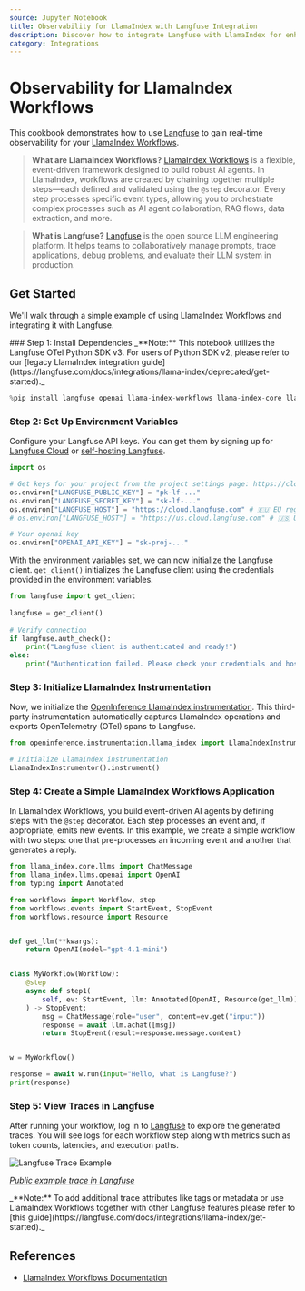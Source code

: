 ```yaml
---
source: Jupyter Notebook
title: Observability for LlamaIndex with Langfuse Integration
description: Discover how to integrate Langfuse with LlamaIndex for enhanced LLM application monitoring, debugging, and tracing. Improve your AI development workflow today.
category: Integrations
---
```


# Observability for LlamaIndex Workflows

This cookbook demonstrates how to use [Langfuse](https://langfuse.com) to gain real-time observability for your [LlamaIndex Workflows](https://docs.llamaindex.ai/en/stable/module_guides/workflow/).

> **What are LlamaIndex Workflows?** [LlamaIndex Workflows](https://docs.llamaindex.ai/en/stable/module_guides/workflow/) is a flexible, event-driven framework designed to build robust AI agents. In LlamaIndex, workflows are created by chaining together multiple steps—each defined and validated using the `@step` decorator. Every step processes specific event types, allowing you to orchestrate complex processes such as AI agent collaboration, RAG flows, data extraction, and more.

> **What is Langfuse?** [Langfuse](https://langfuse.com) is the open source LLM engineering platform. It helps teams to collaboratively manage prompts, trace applications, debug problems, and evaluate their LLM system in production.

## Get Started

We'll walk through a simple example of using LlamaIndex Workflows and integrating it with Langfuse.

<Steps>
### Step 1: Install Dependencies

<Callout type="info" emoji="⚠️">
_**Note:** This notebook utilizes the Langfuse OTel Python SDK v3. For users of Python SDK v2, please refer to our [legacy LlamaIndex integration guide](https://langfuse.com/docs/integrations/llama-index/deprecated/get-started)._
</Callout>


```python
%pip install langfuse openai llama-index-workflows llama-index-core llama-index-llms-openai openinference-instrumentation-llama_index llama-index-instrumentation
```

### Step 2: Set Up Environment Variables

Configure your Langfuse API keys. You can get them by signing up for [Langfuse Cloud](https://cloud.langfuse.com) or [self-hosting Langfuse](https://langfuse.com/self-hosting).


```python
import os

# Get keys for your project from the project settings page: https://cloud.langfuse.com
os.environ["LANGFUSE_PUBLIC_KEY"] = "pk-lf-..." 
os.environ["LANGFUSE_SECRET_KEY"] = "sk-lf-..." 
os.environ["LANGFUSE_HOST"] = "https://cloud.langfuse.com" # 🇪🇺 EU region
# os.environ["LANGFUSE_HOST"] = "https://us.cloud.langfuse.com" # 🇺🇸 US region

# Your openai key
os.environ["OPENAI_API_KEY"] = "sk-proj-..."
```

With the environment variables set, we can now initialize the Langfuse client. `get_client()` initializes the Langfuse client using the credentials provided in the environment variables.


```python
from langfuse import get_client
 
langfuse = get_client()
 
# Verify connection
if langfuse.auth_check():
    print("Langfuse client is authenticated and ready!")
else:
    print("Authentication failed. Please check your credentials and host.")

```

### Step 3: Initialize LlamaIndex Instrumentation

Now, we initialize the [OpenInference LlamaIndex instrumentation](https://docs.arize.com/phoenix/tracing/integrations-tracing/llamaindex). This third-party instrumentation automatically captures LlamaIndex operations and exports OpenTelemetry (OTel) spans to Langfuse.


```python
from openinference.instrumentation.llama_index import LlamaIndexInstrumentor

# Initialize LlamaIndex instrumentation
LlamaIndexInstrumentor().instrument()
```

### Step 4: Create a Simple LlamaIndex Workflows Application

In LlamaIndex Workflows, you build event-driven AI agents by defining steps with the `@step` decorator. Each step processes an event and, if appropriate, emits new events. In this example, we create a simple workflow with two steps: one that pre-processes an incoming event and another that generates a reply.


```python
from llama_index.core.llms import ChatMessage
from llama_index.llms.openai import OpenAI
from typing import Annotated

from workflows import Workflow, step
from workflows.events import StartEvent, StopEvent
from workflows.resource import Resource


def get_llm(**kwargs):
    return OpenAI(model="gpt-4.1-mini")


class MyWorkflow(Workflow):
    @step
    async def step1(
        self, ev: StartEvent, llm: Annotated[OpenAI, Resource(get_llm)]
    ) -> StopEvent:
        msg = ChatMessage(role="user", content=ev.get("input"))
        response = await llm.achat([msg])
        return StopEvent(result=response.message.content)


w = MyWorkflow()
```


```python
response = await w.run(input="Hello, what is Langfuse?")
print(response)
```

### Step 5: View Traces in Langfuse

After running your workflow, log in to [Langfuse](https://cloud.langfuse.com) to explore the generated traces. You will see logs for each workflow step along with metrics such as token counts, latencies, and execution paths. 

![Langfuse Trace Example](https://langfuse.com/images/cookbook/integration-llamaindex-workflows/llamaindex-workflows-example-trace.png)

_[Public example trace in Langfuse](https://cloud.langfuse.com/project/cloramnkj0002jz088vzn1ja4/traces/e0987dce85c8c49602030599b84e77e8?timestamp=2025-07-01T09%3A42%3A54.701Z&display=details)_
</Steps>

<Callout type="info" emoji="ℹ️">
_**Note:** To add additional trace attributes like tags or metadata or use LlamaIndex Workflows together with other Langfuse features please refer to [this guide](https://langfuse.com/docs/integrations/llama-index/get-started)._
</Callout>


<LearnMore />

## References

- [LlamaIndex Workflows Documentation](https://docs.llamaindex.ai/en/stable/module_guides/workflow/)  
